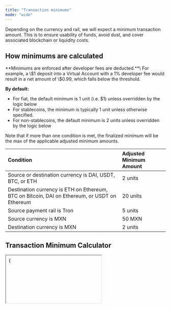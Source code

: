 ```yaml
---
title: "Transaction minimums"
mode: "wide"
---
```


Depending on the currency and rail, we will expect a minimum transaction amount. This is to ensure usability of funds, avoid dust, and cover associated blockchain or liquidity costs.

## **How minimums are calculated**

<Warning>
  **Minimums are enforced after developer fees are deducted.**\
  For example, a \$1 deposit into a Virtual Account with a 1% developer fee would result in a net amount of \$0.99, which falls below the threshold.
</Warning>

**By default:**

- For fiat, the default minimum is 1 unit (i.e. \$1) unless overridden by the logic below
- For stablecoins, the minimum is typically 1 unit unless otherwise specified.
- For non-stablecoins, the default minimum is 2 units unless overridden by the logic below

Note that if more than one condition is met, the finalized minimum will be the max of the applicable adjusted minimum amounts.

| **Condition**                                                                                 | **Adjusted Minimum Amount** |
| :-------------------------------------------------------------------------------------------- | :-------------------------- |
| Source or destination currency is DAI, USDT, BTC, or ETH                                      | 2 units                     |
| Destination currency is ETH on Ethereum, BTC on Bitcoin, DAI on Ethereum, or USDT on Ethereum | 20 units                    |
| Source payment rail is Tron                                                                   | 5 units                     |
| Source currency is MXN                                                                        | 50 MXN                      |
| Destination currency is MXN                                                                   | 2 units                     |

## **Transaction Minimum Calculator**

<iframe style={{ width:"100%",height:450,border:"1px solid #e5e7eb",borderRadius:8 }} sandbox="allow-scripts allow-forms" loading="lazy" srcDoc={<!doctype html>
<html lang="en">
<head>
<meta charset="utf-8" />
<meta name="viewport" content="width=device-width,initial-scale=1" />
<title>Minimum Transaction Calculator</title>
<style>
body { margin: 0; font-family: sans-serif; padding: 20px; }
.container { max-width: 640px; margin: 0 auto; }
.row { display: flex; gap: 10px; margin-bottom: 15px; }
.field { flex: 1; }
label { font-weight: bold; display: block; margin-bottom: 4px; }
select, button { width: 100%; padding: 8px; font-size: 1rem; }
button { margin-top: 10px; cursor: pointer; }
button:disabled { opacity: 0.6; cursor: not-allowed; }
#result { margin-top: 20px; font-weight: bold; }
.group { border: 1px solid #ccc; padding: 15px; border-radius: 6px; margin-bottom: 20px; }
.group legend { font-weight: bold; padding: 0 8px; }
.button-row { display: flex; gap: 10px; }
</style>
</head>
<body>
<div class="container">

<fieldset class="group">
  <legend>Source</legend>
  <div class="row">
    <div class="field">
      <label for="sourceCurrency">Source Currency</label>
      <select id="sourceCurrency"></select>
    </div>
    <div class="field">
      <label for="sourceRail">Source Payment Rail</label>
      <select id="sourceRail"></select>
    </div>
  </div>
</fieldset>

<fieldset class="group">
  <legend>Destination</legend>
  <div class="row">
    <div class="field">
      <label for="destCurrency">Destination Currency</label>
      <select id="destCurrency"></select>
    </div>
    <div class="field">
      <label for="destRail">Destination Payment Rail</label>
      <select id="destRail"></select>
    </div>
  </div>
</fieldset>

<div class="button-row">
  <button id="calculateBtn" disabled>Calculate Minimum</button>
  <button id="resetBtn">Reset</button>
</div>

<div id="result">Minimum required: —</div>
</div>

<script>
(function () {
// Data
const currencyToSourceRails = {
  mxn: ["spei"],
  usd: ["ach", "wire"],
  euro: ["sepa"],
  usdc: ["ethereum", "polygon", "base", "arbitrum", "avalanche", "optimism", "solana", "stellar"],
  usdt: ["ethereum", "tron"],
  dai: ["ethereum"],
  usdp: ["ethereum"],
  pyusd: ["ethereum", "solana"],
  eurc: ["solana"],
  btc: ["bitcoin"],
  eth: ["ethereum"],
  usdb: ["bridge_wallet"]
};

const currencyToDestRails = {
  mxn: ["spei"],
  usd: ["ach_push", "ach_same_day", "wire"],
  euro: ["sepa"],
  usdc: ["ethereum", "polygon", "base", "arbitrum", "avalanche", "optimism", "solana", "stellar"],
  usdt: ["ethereum", "tron"],
  dai: ["ethereum"],
  usdp: ["ethereum"],
  pyusd: ["ethereum", "solana"],
  eurc: ["solana"],
  btc: ["bitcoin"],
  eth: ["ethereum"],
  usdb: ["bridge_wallet"]
};

const allCurrencies = Object.keys(currencyToSourceRails);
const allRails = [...new Set(
  Object.values(currencyToSourceRails).flat().concat(Object.values(currencyToDestRails).flat())
)];

// Elements
const sourceCurrency = document.getElementById("sourceCurrency");
const sourceRail     = document.getElementById("sourceRail");
const destCurrency   = document.getElementById("destCurrency");
const destRail       = document.getElementById("destRail");
const calculateBtn   = document.getElementById("calculateBtn");
const resetBtn       = document.getElementById("resetBtn");
const resultBox      = document.getElementById("result");

function populateDropdown(selectEl, options, selectedVal = "") {
  selectEl.innerHTML = '<option value="">-- Select --</option>';
  options.slice().sort((a, b) => a.localeCompare(b)).forEach(opt => {
    const o = document.createElement("option");
    o.value = opt;
    o.textContent = opt.toUpperCase();
    if (opt === selectedVal) o.selected = true;
    selectEl.appendChild(o);
  });
}

function validateForm() {
  const filled = sourceCurrency.value && sourceRail.value && destCurrency.value && destRail.value;
  calculateBtn.disabled = !filled;
}

function updateRails(currency, railSelect, map) {
  if (!currency) return populateDropdown(railSelect, allRails);
  const validRails = map[currency] || [];
  const currentVal = railSelect.value;
  populateDropdown(railSelect, validRails, validRails.includes(currentVal) ? currentVal : "");
  if (validRails.length === 1) railSelect.value = validRails[0];
}

function updateCurrencies(rail, currencySelect, reverseMap) {
  if (!rail) return populateDropdown(currencySelect, allCurrencies);
  const validCurrencies = allCurrencies.filter(cur => (reverseMap[cur] || []).includes(rail));
  const currentVal = currencySelect.value;
  populateDropdown(currencySelect, validCurrencies, validCurrencies.includes(currentVal) ? currentVal : "");
  if (validCurrencies.length === 1) currencySelect.value = validCurrencies[0];
}

// Listeners
[sourceCurrency, sourceRail, destCurrency, destRail].forEach(el =>
  el.addEventListener("change", validateForm)
);
sourceCurrency.addEventListener("change", () => {
  updateRails(sourceCurrency.value, sourceRail, currencyToSourceRails);
  validateForm();
});
sourceRail.addEventListener("change", () => {
  updateCurrencies(sourceRail.value, sourceCurrency, currencyToSourceRails);
  validateForm();
});
destCurrency.addEventListener("change", () => {
  updateRails(destCurrency.value, destRail, currencyToDestRails);
  validateForm();
});
destRail.addEventListener("change", () => {
  updateCurrencies(destRail.value, destCurrency, currencyToDestRails);
  validateForm();
});

// Initial load
populateDropdown(sourceCurrency, allCurrencies);
populateDropdown(destCurrency, allCurrencies);
populateDropdown(sourceRail, allRails);
populateDropdown(destRail, allRails);

// Calculate
calculateBtn.addEventListener("click", () => {
  const src = sourceCurrency.value.toLowerCase();
  const dst = destCurrency.value.toLowerCase();
  const rail = sourceRail.value.toLowerCase();
  const dstRailLower = destRail.value.toLowerCase();

  const fiats = ["usd", "euro", "mxn"];
  if (fiats.includes(src) && fiats.includes(dst)) {
    resultBox.innerHTML = '<span style="color: orange;">🛠️ Fiat-to-fiat transfers are not available yet, but coming soon!</span><br/>';
    return;
  }

  let reasons = [];
  let base = 1.0;
  const stable = ["usdc", "usdt", "usdp", "dai", "pyusd", "eurc"];
  const nonStable = ["eth", "btc"];
  const exchangeFee = ["dai", "usdt"];
  const requiresGasForWithdrawal = ["btc", "dai", "eth", "usdt"];
  const expensiveGas = ["bitcoin", "ethereum"];

  base = !fiats.includes(src) ? (stable.includes(src) ? 1.0 : 2.0) : 1.0;

  const mins = [base];

  if (exchangeFee.includes(src) || exchangeFee.includes(dst) || nonStable.includes(src) || nonStable.includes(dst)) {
    mins.push(2);
    reasons.push("Exchange or crypto fee");
  }

  if (requiresGasForWithdrawal.includes(dst) && expensiveGas.includes(dstRailLower)) {
    mins.push(20);
    reasons.push("Gas cost on destination rail");
  }

  if (rail === "tron" || dstRailLower === "tron") {
    mins.push(5);
    reasons.push("Tron adjustment");
  }

  if (src === "mxn") { mins.push(50); reasons.push("MXN source minimum"); }
  if (dst === "mxn") { mins.push(2);  reasons.push("MXN destination minimum"); }

  const finalMin = Math.max(...mins);
  const displayCurrency = src.toUpperCase();

  resultBox.innerHTML = 'Minimum required: ' + finalMin.toFixed(2) + ' ' + displayCurrency +
    '<br/><small>Reason: ' + (reasons.join(', ') || 'base minimum applied') + '</small>';
});

// Reset
resetBtn.addEventListener("click", () => {
  [sourceCurrency, sourceRail, destCurrency, destRail].forEach(sel => sel.selectedIndex = 0);
  populateDropdown(sourceCurrency, allCurrencies);
  populateDropdown(destCurrency, allCurrencies);
  populateDropdown(sourceRail, allRails);
  populateDropdown(destRail, allRails);
  resultBox.textContent = "Minimum required: —";
  calculateBtn.disabled = true;
});
})();
</script>
</body>
</html>} />

## **Handling Dust**

Deposits below the required transaction minimum (commonly referred to as dust) will not be credited or returned. This is standard practice, as the cost of returning such small amounts often exceeds their value.

We recommend always verifying the sending minimums listed in the table above before initiating a deposit, especially for cryptocurrency transactions.